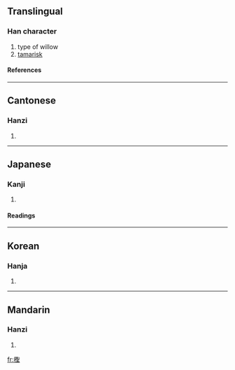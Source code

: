 {{see|柽}}

==Translingual==
===Han character===
{{Han char|rn=75|rad=木|as=13|sn=17|four=4691<sub>4</sub>|canj=木尸口土 (DSRG)}}
# type of willow
# [[tamarisk]]
====References====
{{Han ref|kx=0556.180|dkj=15650|dj=0945.340|hdz=21299.030|uh=6A89|ud=27273|bh=ECF7|bd=60663}}

----
==Cantonese==
===Hanzi===
{{yue-hanzi|jyut=|y=ching1}}
# {{defn|Cantonese}}

----
==Japanese==
===Kanji===
{{ja-kanji|grade=|rs=木13}}
# {{defn|Japanese}} 
====Readings====
{{ja-readings|on=[[てい]] (tei), [[ちょう]] (chō)|kun=[[かわらやなぎ]] (kawarayanagi)}}

----
==Korean==
===Hanja===
{{ko-hanja|hangeul=정|eumhun=|rv=jeong|mr=chŏng|y=ceng}}
# {{defn|Korean}}

----
==Mandarin==
===Hanzi===
{{cmn-hanzi|sim=柽|pin=[[chēng]] (cheng1)|wg=ch'eng<sup>1</sup>}}
# {{defn|Mandarin}}

[[fr:檉]]